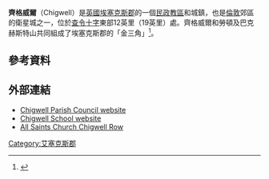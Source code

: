 {{infobox UK place 
|country                   = England
|official_name             = Chigwell 
|static_image_name         = 'The Olde Kings Head' inn - geograph.org.uk - 731636.jpg
|static_image_caption      = 
|civil_parish              = Chigwell
|latitude                  = 51.6225 
|longitude                 = 0.07227
|population                = 12,449
|population_ref            = (2001)
|shire_district            = [[埃平森林區|埃平森林]]
|shire_county              = [[埃塞克斯郡|埃塞克斯郡]]
|region                    = 東英格蘭
|constituency_westminster  = [[埃平森林_(英國國會選區)|埃平森林]]
|post_town                 = CHIGWELL
|postcode_district         = IG7
|postcode_area             = IG
|dial_code                 = 020
|os_grid_reference         = TQ435935
|london_distance_mi        = 12
|london_direction          = SW
|area_total_km2            = 15.68
|website                   = {{url|http://www.britnett-carver2.co.uk/chigwellpc|Chigwell Parish Council}}
}}
'''齊格威爾'''（Chigwell）是[[英國|英國]][[埃塞克斯郡|埃塞克斯郡]]的一個[[民政教區|民政教區]]和城鎮，也是[[倫敦|倫敦]]郊區的衛星城之一，位於[[查令十字|查令十字]]東部12英里（19英里）處。齊格威爾和勞頓及巴克赫斯特山共同組成了埃塞克斯郡的「金三角」<ref>{{cite web |url=http://www.britnett-carver2.co.uk/chigwellpc/councillors.html |title=存档副本 |accessdate=2012-09-21 |deadurl=yes |archiveurl=https://web.archive.org/web/20120601220841/http://www.britnett-carver2.co.uk/chigwellpc/councillors.html |archivedate=2012-06-01 }}</ref>。
==參考資料==
{{Reflist}}
==外部連結==
* [https://web.archive.org/web/20081203230155/http://www.britnett-carver2.co.uk/chigwellpc/ Chigwell Parish Council website]
* [http://www.chigwell-school.org Chigwell School website]
* [http://www.allsaintschigwellrow.org.uk All Saints Church Chigwell Row]
[[Category:艾塞克斯郡|Category:艾塞克斯郡]]